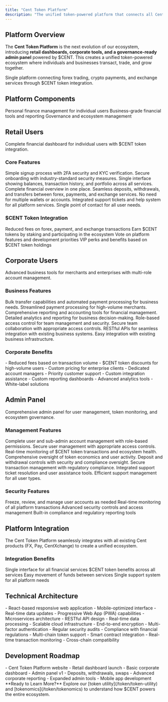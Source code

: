 ```yaml
---
title: "Cent Token Platform"
description: "The unified token-powered platform that connects all Cent services"
---
```


## Platform Overview

The **Cent Token Platform** is the next evolution of our ecosystem, introducing **retail dashboards, corporate tools, and a governance-ready admin panel** powered by $CENT. This creates a unified token-powered ecosystem where individuals and businesses transact, trade, and grow together.

<Card title="Unified Financial Ecosystem" icon="puzzle-piece" horizontal>
  Single platform connecting forex trading, crypto payments, and exchange
  services through $CENT token integration.
</Card>

## Platform Components

<CardGroup cols={3}>
  <Card title="Retail Dashboard" icon="user" href="/products/retail-dashboard">
    Personal finance management for individual users
  </Card>
  <Card
    title="Corporate Dashboard"
    icon="building"
    href="/products/corporate-dashboard"
  >
    Business-grade financial tools and reporting
  </Card>
  <Card title="Admin Panel" icon="cog" href="/products/admin-panel">
    Governance and ecosystem management
  </Card>
</CardGroup>

## Retail Users

<Card title="Personal Finance Management" icon="user" horizontal>
  Complete financial dashboard for individual users with $CENT token
  integration.
</Card>

### Core Features

<Steps>
  <Step title="Account Setup">
    Simple signup process with 2FA security and KYC verification.
    <Check>Secure onboarding with industry-standard security measures.</Check>
  </Step>

  <Step title="Unified Dashboard">
    Single interface showing balances, transaction history, and portfolio across
    all services.
    <Check>Complete financial overview in one place.</Check>
  </Step>

  <Step title="Integrated Wallet">
    Seamless deposits, withdrawals, and transfers between forex, payments, and
    exchange services.
    <Check>No need for multiple wallets or accounts.</Check>
  </Step>

  <Step title="Support System">
    Integrated support tickets and help system for all platform services.
    <Check>Single point of contact for all user needs.</Check>
  </Step>
</Steps>

### $CENT Token Integration

<Columns cols={2}>
  <Card title="Fee Discounts" icon="percent">
    Reduced fees on forex, payment, and exchange transactions
  </Card>
  <Card title="Staking Rewards" icon="coins">
    Earn $CENT tokens by staking and participating in the ecosystem
  </Card>
  <Card title="Governance Rights" icon="vote-yea">
    Vote on platform features and development priorities
  </Card>
  <Card title="Loyalty Tiers" icon="star">
    VIP perks and benefits based on $CENT token holdings
  </Card>
</Columns>

## Corporate Users

<Card title="Enterprise Financial Tools" icon="building" horizontal>
  Advanced business tools for merchants and enterprises with multi-role account
  management.
</Card>

### Business Features

<Steps>
  <Step title="Merchant Integration">
    Bulk transfer capabilities and automated payment processing for business
    needs.
    <Check>Streamlined payment processing for high-volume merchants.</Check>
  </Step>

  <Step title="Reporting & Analytics">
    Comprehensive reporting and accounting tools for financial management.
    <Check>
      Detailed analytics and reporting for business decision-making.
    </Check>
  </Step>

  <Step title="Multi-Role Accounts">
    Role-based access control for team management and security.
    <Check>Secure team collaboration with appropriate access controls.</Check>
  </Step>

  <Step title="API Integration">
    RESTful APIs for seamless integration with existing business systems.
    <Check>Easy integration with existing business infrastructure.</Check>
  </Step>
</Steps>

### Corporate Benefits

<AccordionGroup>
  <Accordion title="Volume Discounts" icon="chart-bar">
    - Reduced fees based on transaction volume - $CENT token discounts for
    high-volume users - Custom pricing for enterprise clients
  </Accordion>

  <Accordion title="Priority Support" icon="headset">
    - Dedicated account managers - Priority customer support - Custom
    integration assistance
  </Accordion>

  <Accordion title="Advanced Features" icon="cogs">
    - Custom reporting dashboards - Advanced analytics tools - White-label
    solutions
  </Accordion>
</AccordionGroup>

## Admin Panel

<Card title="Governance & Management" icon="cog" horizontal>
  Comprehensive admin panel for user management, token monitoring, and ecosystem
  governance.
</Card>

### Management Features

<Steps>
  <Step title="User Management">
    Complete user and sub-admin account management with role-based permissions.
    <Check>Secure user management with appropriate access controls.</Check>
  </Step>

  <Step title="Token Monitoring">
    Real-time monitoring of $CENT token transactions and ecosystem health.
    <Check>Comprehensive oversight of token economics and user activity.</Check>
  </Step>

  <Step title="Transaction Controls">
    Deposit and withdrawal controls with security and compliance oversight.
    <Check>Secure transaction management with regulatory compliance.</Check>
  </Step>

  <Step title="Support Management">
    Integrated support ticket resolution and user assistance tools.
    <Check>Efficient support management for all user types.</Check>
  </Step>
</Steps>

### Security Features

<Columns cols={2}>
  <Card title="Account Controls" icon="user-shield">
    Freeze, review, and manage user accounts as needed
  </Card>
  <Card title="Transaction Monitoring" icon="eye">
    Real-time monitoring of all platform transactions
  </Card>
  <Card title="Security Toggles" icon="lock">
    Advanced security controls and access management
  </Card>
  <Card title="Compliance Tools" icon="balance-scale">
    Built-in compliance and regulatory reporting tools
  </Card>
</Columns>

## Platform Integration

<Info>
  The Cent Token Platform seamlessly integrates with all existing Cent products
  (FX, Pay, CentXchange) to create a unified ecosystem.
</Info>

### Integration Benefits

<CardGroup cols={2}>
  <Card title="Unified Experience" icon="link">
    Single interface for all financial services
  </Card>
  <Card title="Cross-Platform Rewards" icon="gift">
    $CENT token benefits across all services
  </Card>
  <Card title="Seamless Transfers" icon="exchange-alt">
    Easy movement of funds between services
  </Card>
  <Card title="Unified Support" icon="headset">
    Single support system for all platform needs
  </Card>
</CardGroup>

## Technical Architecture

<AccordionGroup>
  <Accordion title="Frontend" icon="desktop">
    - React-based responsive web application - Mobile-optimized interface -
    Real-time data updates - Progressive Web App (PWA) capabilities
  </Accordion>

  <Accordion title="Backend" icon="server">
    - Microservices architecture - RESTful API design - Real-time data
    processing - Scalable cloud infrastructure
  </Accordion>

  <Accordion title="Security" icon="shield-alt">
    - End-to-end encryption - Multi-factor authentication - Regular security
    audits - Compliance with financial regulations
  </Accordion>

  <Accordion title="Blockchain Integration" icon="link">
    - Multi-chain token support - Smart contract integration - Real-time
    transaction monitoring - Cross-chain compatibility
  </Accordion>
</AccordionGroup>

## Development Roadmap

<CardGroup cols={2}>
  <Card title="Phase 1 (Q4 2025)" icon="calendar">
    - Cent Token Platform website - Retail dashboard launch - Basic corporate
    dashboard - Admin panel v1
  </Card>
  <Card title="Phase 2 (Q1 2026)" icon="calendar">
    - Deposits, withdrawals, swaps - Advanced corporate reporting - Expanded
    admin tools - Mobile app development
  </Card>
</CardGroup>

<Note>
  **Ready to Learn More?** Explore our [token utility](/token/token-utility) and
  [tokenomics](/token/tokenomics) to understand how $CENT powers the entire
  ecosystem.
</Note>
